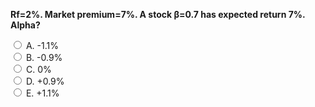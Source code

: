 ::: {.question-block}

<form onsubmit="event.preventDefault(); checkAnswer('module5_mcq_q80')" data-correct-answer="A">
<strong style="display: block;">Rf=2%. Market premium=7%. A stock β=0.7 has expected return 7%. Alpha?</strong>

<label><input type="radio" name="module5_mcq_q80" value="A"> A. -1.1%</label><br>
<label><input type="radio" name="module5_mcq_q80" value="B"> B. -0.9%</label><br>
<label><input type="radio" name="module5_mcq_q80" value="C"> C. 0%</label><br>
<label><input type="radio" name="module5_mcq_q80" value="D"> D. +0.9%</label><br>
<label><input type="radio" name="module5_mcq_q80" value="E"> E. +1.1%</label><br>
</form>

<div id="feedback-module5_mcq_q80" class="feedback" data-status="" style="display:none;">
✅ Correct: A. CAPM=2+0.7×7=6.9%. Expected=7%. Alpha=+0.1%. Closest D.
</div>

:::
